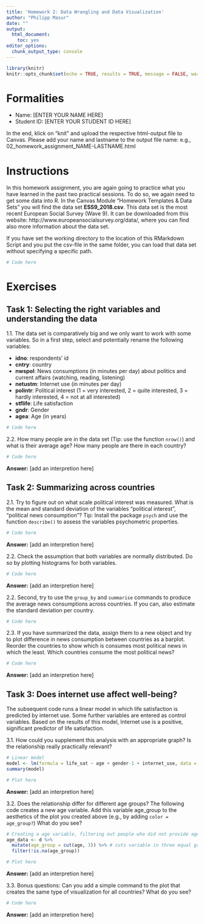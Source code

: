 ```yaml
---
title: 'Homework 2: Data Wrangling and Data Visualization'
author: "Philipp Masur"
date: ""
output:
  html_document:
    toc: yes
editor_options:
  chunk_output_type: console
---
```


```r
library(knitr)
knitr::opts_chunk$set(echo = TRUE, results = TRUE, message = FALSE, warning = FALSE)
```

# Formalities

- Name:         [ENTER YOUR NAME HERE]
- Student ID:   [ENTER YOUR STUDENT ID HERE]   

In the end, klick on "knit" and upload the respective html-output file to Canvas. Please add your name and lastname to the output file name:
e.g., 02_homework_assignment_NAME-LASTNAME.html

# Instructions

In this homework assignment, you are again going to practice what you have learned in the past two practical sessions. To do so, we again need to get some data into R. In the Canvas Module "Homework Templates & Data Sets" you will find the data set **ESS9_2018.csv**. This data set is the most recent European Social Survey (Wave 9). It can be downloaded from this website: http://www.europeansocialsurvey.org/data/, where you can find also more information about the data set. 

If you have set the working directory to the location of this RMarkdown Script and you put the csv-file in the same folder, you can load that data set without specifying a specific path. 

```r
# Code here
```


# Exercises

## Task 1: Selecting the right variables and understanding the data

1.1. The data set is comparatively big and we only want to work with some variables. So in a first step, select and potentially rename the following variables:

- **idno**:     respondents' id
- **cntry**:    country
- **nwspol**:   News consumptions (in minutes per day) about politics and current affairs (watching, reading, listening)
- **netustm**:  Internet use (in minutes per day)
- **polintr**:  Political interest (1 = very interested, 2 = quite interested, 3 = hardly interested, 4 = not at all interested)
- **stflife**:  Life satisfaction 
- **gndr**:     Gender
- **agea**:     Age (in years)


```r
# Code here
```

2.2. How many people are in the data set (Tip: use the function `nrow()`) and what is their average age? How many people are there in each country?

```r
# Code here
```

**Answer:** [add an interpretion here]

## Task 2: Summarizing across countries

2.1. Try to figure out on what scale political interest was measured. What is the mean and standard deviation of the variables "political interest", "political news consumption"? Tip: Install the package `psych` and use the function `describe()` to assess the variables psychometric properties. 

```r
# Code here
```

**Answer:** [add an interpretion here]

2.2. Check the assumption that both variables are normally distributed. Do so by plotting histograms for both variables.

```r
# Code here
```

**Answer:** [add an interpretion here]

2.2. Second, try to use the `group_by` and `summarise` commands to produce the average news consumptions across countries. If you can, also estimate the standard deviation per country.

```r
# Code here
```


2.3. If you have summarized the data, assign them to a new object and try to plot difference in news consumption between countries as a barplot. Reorder the countries to show which is consumes most political news in which the least. Which countries consume the most political news?

```r
# Code here
```

**Answer:** [add an interpretion here]


## Task 3: Does internet use affect well-being?

The subsequent code runs a linear model in which life satisfaction is predicted by internet use. Some further variables are entered as control variables. Based on the results of this model, Internet use is a positive, significant predictor of life satisfaction. 

3.1. How could you supplement this analysis with an appropriate graph? Is the relationship really practically relevant?

```r
# Linear model
model <- lm(formula = life_sat ~ age + gender-1 + internet_use, data = d) # change data object if you didnt use "d"
summary(model)

# Plot here

```

**Answer:** [add an interpretion here]

3.2. Does the relationship differ for different age groups? The following code creates a new age variable. Add this variable age_group to the aesthetics of the plot you created above (e.g., by adding `color = age_group?`) What do you see? 

```r
# Creating a age variable, filtering out people who did not provide age
age_data <- d %>%
  mutate(age_group = cut(age, 3)) %>% # cuts variable in three equal groups
  filter(!is.na(age_group))

# Plot here
```

**Answer:** [add an interpretion here]


3.3. Bonus questions: Can you add a simple command to the plot that creates the same type of visualization for all countries? What do you see?

```r
# Code here
```

**Answer:** [add an interpretion here]

